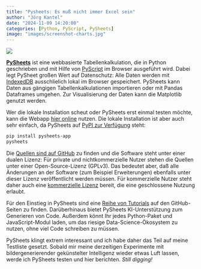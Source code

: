 ```yaml
---
title: "Pysheets: Es muß nicht immer Excel sein"
author: "Jörg Kantel"
date: "2024-11-09 14:20:00"
categories: [Python, PyScript, PySheets]
image: "images/screenshot-charts.jpg"
---
```


[![](images/screenshot-charts-b.jpg)](https://github.com/PySheets/pysheets/blob/main/src/static/icons/screenshot-charts.png)

**[PySheets](https://pysheets.app/about)** ist eine webbasierte Tabellenkalkulation, die in Python geschrieben und mit Hilfe von [PyScript](http://cognitiones.kantel-chaos-team.de/programmierung/python/pyscript.html) im Browser ausgeführt wird. Dabei legt PySheet großen Wert auf Datenschutz: Alle Daten werden mit [IndexedDB](https://en.wikipedia.org/wiki/Indexed_Database_API) ausschlielich lokal im Browser gespeichert. PySheets kann Daten aus gängigen Tabellenkalkulationen importieren oder mit Pandas Dataframes umgehen. Zur Visualisierung der Daten kann die Matplotlib genutzt werden.

Wer die lokale Installation scheut oder PySheets erst einmal testen möchte, kann die Webapp [hier online](https://pysheets.app/) nutzen. Die lokale Installation ist aber auch sehr einfach, da PySheets auf [PyPI zur Verfügung](https://pypi.org/project/pysheets-app/) steht:

~~~bash
pip install pysheets-app
pysheets
~~~

Die [Quellen sind auf GitHub](https://github.com/PySheets/pysheets) zu finden und die Software steht unter einer dualen Lizenz: Für private und nichtkommerzielle Nutzer stehen die Quellen unter einer Open-Source-Lizenz (GPLv3). Das bedeutet aber, daß alle Änderungen an der Software (zum Beispiel Erweiterungen) ebenfalls unter dieser Lizenz veröffentlicht werden müssen. Für kommerzielle Nutzer steht daher auch eine [kommerzielle Lizenz](https://buy.stripe.com/00g1684SS2BZ9Es7st) bereit, die eine geschlossene Nutzung erlaubt.

Für den Einstieg in PySheets sind eine [Reihe von Tutorials](https://github.com/PySheets/pysheets?tab=readme-ov-file#tutorials) auf den GitHub-Seiten zu finden. Darüberhinaus bietet PySheets KI-Unterstützung zum Generieren von Code. Außerdem könnt Ihr jedes Python-Paket und JavaScript-Modul laden, um das riesige Data-Science-Ökosystem zu nutzen, ohne viel Code schreiben zu müssen.

PySheets klingt extrem interessant und ich habe daher das Teil auf meine Testliste gesetzt. Sobald mir meine derzeitigen Experimente mit bildergenerierender gekünstelter Intelligenz wieder etwas Luft lassen, werde ich PySheets testen und hier berichten. *Still digging!*